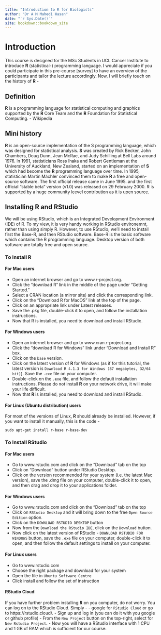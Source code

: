 ```yaml
--- 
title: "Introduction to R for Biologists"
author: "Dr A M Mahedi Hasan"
date: "`r Sys.Date()`"
site: bookdown::bookdown_site
---
```


# Introduction

This course is designed for the MSc Students in UCL Cancer Institute to introduce **R** (statistical-) programming language. I would appreciate if you could participate in this pre-course [survey]<link> to have an overview of the participants and tailor the lecture accordingly. Now, I will briefly touch on the history of **R** -

## Definition

**R** is a programming language for statistical computing and graphics supported by the **R** Core Team and the **R** Foundation for Statistical Computing. - Wikipedia

## Mini history

**R** is an open-source implementation of the S programming language, which was designed for statistical analysis. **S** was created by Rick Becker, John Chambers, Doug Dunn, Jean McRae, and Judy Schilling at Bell Labs around 1976. 
In 1991, statisticians Ross Ihaka and Robert Gentleman at the University of Auckland, New Zealand, started on an implementation of **S** which had become the **R** programming language over time. In 1995, statistician Martin Mächler convinced them to make **R** a free and open-source software. The first official release came in June 1995. and  the first official "stable beta" version (v1.0) was released on 29 February 2000. R is supported by a huge community leevel contribution as it is upen source. 

## Installing R and RStudio

We will be using RStudio, which is an Integrated Development Environment (IDE) of R. To my view, it is very handy working in RStudio environemnt, rather than using simply R. However, to use RStudio, we’ll need to install first the Base-R, and then RStudio software. Base-R is the basic software which contains the R programming language. Desktop version of both software are totally free and open source.

### To Install R
#### For Mac users
- Open an internet browser and go to www.r-project.org.
- Click the "download R" link in the middle of the page under "Getting Started."
- Select a CRAN location (a mirror site) and click the corresponding link.
- Click on the "Download R for MacOS" link at the top of the page.
- Click on an appropriate link under Latest releases.
- Save the .pkg file, double-click it to open, and follow the installation instructions.
- Now that R is installed, you need to download and install RStudio.

#### For Windows users
- Open an internet browser and go to www.cran.r-project.org.
- Click the "download R for Windows" link under "Download and Install R" box.
- Click on the `base` version.
- Click on the latest version of **R** for Windows (as if for this tutorial, the latest version is `Download R 4.1.3 for Windows (87 megabytes, 32/64 bit)`). Save the `.exe` file on your computer.
- Double-click on the `.exe` file, and follow the default installation instructions. Please do not install **R** on your network drive, it will make your life difficult.
- Now that **R** is installed, you need to download and install RStudio.


#### For Linux (Ubuntu distribution) users

For most of the versions of Linux, **R** should already be installed. However, if you want to install it manually, this is the code -
```
sudo apt-get install r-base r-base-dev
```

### To Install RStudio
#### For Mac users
- Go to www.rstudio.com and click on the "Download" tab on the top
- Click on "Download" button under RStudio Desktop.
- Click on the version recommended for your system (i.e. the latest Mac version), save the .dmg file on your computer, double-click it to open, and then drag and drop it to your applications folder.

#### For Windows users
- Go to www.rstudio.com and click on the "Download" tab on the top
- Click on `RStudio Desktop` and it will bring down to the free `Open Source Edition` option.
- Click on the `DOWNLOAD RSTUDIO DESKTOP` button
- Now from the `Download the RStudio IDE`, click on the `Download` button.
- Now click on the latest version of RStudio - `DOWNLOAD RSTUDIO FOR WINDOWS` button, save the `.exe` file on your computer, double-click it to open, and then follow the default settings to install on your computer.

#### For Linux users
- Go to www.rstudio.com
- Choose the right package and download for your system
- Open the file in `Ubuntu Software Centre`
- Click install and follow the set of instruction

#### RStudio Cloud
If you have further problem installing **R** on you computer, do not worry. You can log on to the RStudio Cloud. Simply -
- google for `RStudio Cloud` or go to https://rstudio.cloud/. 
- Sign up and log in (you can do it with you google or github profile)
- From the `New Project` button on the top-right, select for `New Rstudio Project`.
- Now you will have a RStudio interface with 1 CPU and 1 GB of RAM which is sufficient for our course.


